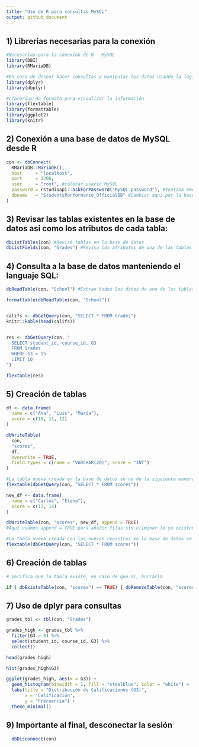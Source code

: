 ```yaml
---
title: "Uso de R para consultas MySQL"
output: github_document
---
```


## 1) Librerias necesarias para la conexión

```r

#Necesarias para la conexión de R - MySQL
library(DBI) 
library(RMariaDB)

#En caso de desear hacer consultas y manipular los datos usando la lógica dplyr
library(dplyr)
library(dbplyr)

#Librerias de formato para visualizar la información
library(flextable)
library(formattable)
library(ggplot2)
library(knitr)

```

## 2) Conexión a una base de datos de MySQL desde R

```r

con <- dbConnect(
  RMariaDB::MariaDB(),
  host     = "localhost",
  port     = 3306,
  user     = "root", #colocar usario MySQL
  password = rstudioapi::askForPassword("MySQL password"), #Ventana emergente para solicitar password
  dbname   = "StudentsPerformance_OfficialDB" #Cambiar aqui por la base de datos que se desea conectar
)

```

## 3) Revisar las tablas existentes en la base de datos asi como los atributos de cada tabla:

```r

dbListTables(con) #Revisa tablas en la base de datos
dbListFields(con, "Grades") #Revisa los atributos de una de las tablas

```


## 4) Consulta a la base de datos manteniendo el languaje SQL:

```r

dbReadTable(con, "School") #Extrae todos los datos de una de las tablas

formattable(dbReadTable(con, "School"))


califs <- dbGetQuery(con, "SELECT * FROM Grades")
knitr::kable(head(califs))


res <- dbGetQuery(con, "
  SELECT student_id, course_id, G3
  FROM Grades
  WHERE G3 > 15
  LIMIT 10
")

flextable(res)

```

## 5) Creación de tablas

```r

df <- data.frame(
  name = c("Ana", "Luis", "María"),
  score = c(10, 11, 12)
)

dbWriteTable(
  con,
  "scores",
  df,
  overwrite = TRUE,
  field.types = c(name = "VARCHAR(20)", score = "INT")
)

#La tabla nueva creada en la base de datos se ve de la siguiente manera:
flextable(dbGetQuery(con, "SELECT * FROM scores"))

new_df <- data.frame(
  name = c("Carlos", "Elena"),
  score = c(13, 14)
)

dbWriteTable(con, "scores", new_df, append = TRUE)
#Aquí usamos append = TRUE para añadir filas sin eliminar lo ya existente

#La tabla nueva creada con los nuevos registros en la base de datos se ve de la siguiente manera:
flextable(dbGetQuery(con, "SELECT * FROM scores"))

```

## 6) Creación de tablas

```r

# Verifica que la tabla existe, en caso de que si, borrarla

if ( dbExistsTable(con, "scores") == TRUE) { dbRemoveTable(con, "scores") }

```

## 7) Uso de dplyr para consultas

```r

grades_tbl <- tbl(con, "Grades")

grades_high <- grades_tbl %>%
  filter(G3 > 0) %>%
  select(student_id, course_id, G3) %>%
  collect()

head(grades_high)

hist(grades_high$G3)

ggplot(grades_high, aes(x = G3)) +
  geom_histogram(binwidth = 1, fill = "steelblue", color = "white") +
  labs(title = "Distribución de Calificaciones (G3)",
       x = "Calificación",
       y = "Frecuencia") +
  theme_minimal()

```


## 9) Importante al final, desconectar la sesión

```r

  dbDisconnect(con)

```

